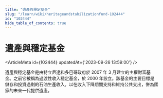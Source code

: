 ```yaml
---
title: "遺產與穩定基金"
slug: "/learn/wiki/heritageandstabilizationfund-102444"
id: "102444"
hide_table_of_contents: true
---
```



# 遺產與穩定基金

<ArticleMeta id={102444} updatedAt={'2023-09-26 13:59:00'} />
<div className='border-solid border-b border-t-0 my-4 border-[var(--ifm-color-gray-300)]' />

遺產與穩定基金是由特立尼達和多巴哥政府於 2007 年 3 月建立的主權財富基金。之前它被稱為過渡性收入穩定基金，於 2000 年設立。該基金的主要目標是儲存和投資過剩的石油生產收入，以在收入下降期間支持和維持公共支出，併為國家的未來一代提供遺產。
